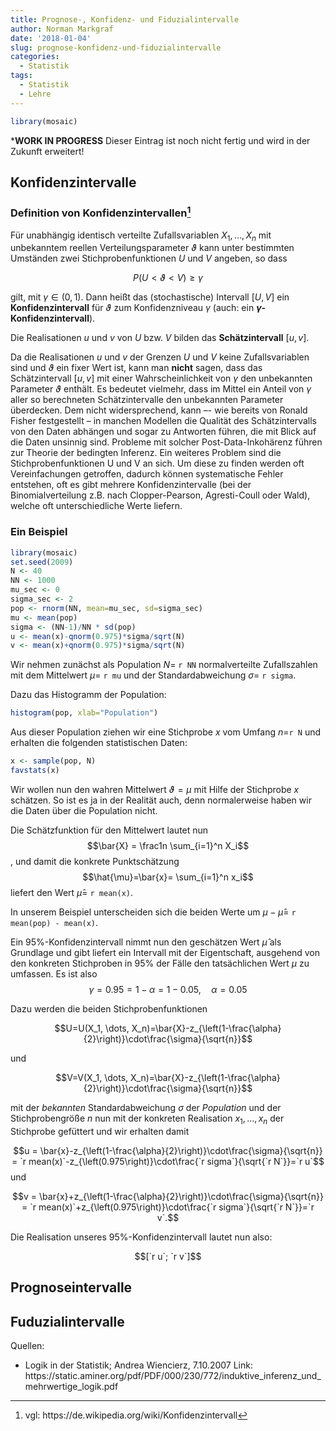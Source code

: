 ```yaml
---
title: Prognose-, Konfidenz- und Fiduzialintervalle
author: Norman Markgraf
date: '2018-01-04'
slug: prognose-konfidenz-und-fiduzialintervalle
categories:
  - Statistik
tags:
  - Statistik
  - Lehre
---
```

```r
library(mosaic)
```

***WORK IN PROGRESS**
Dieser Eintrag ist noch nicht fertig und wird in der Zukunft erweitert!

## Konfidenzintervalle

### Definition von Konfidenzintervallen^[vgl: https://de.wikipedia.org/wiki/Konfidenzintervall]

Für unabhängig identisch verteilte Zufallsvariablen $X_1,\dotsc, X_n$ mit unbekanntem reellen Verteilungsparameter $\vartheta$ kann unter bestimmten Umständen zwei Stichprobenfunktionen $U$ und $V$ angeben, so dass

$$P(U < \vartheta < V) \geq \gamma$$

gilt, mit $\gamma \in (0,1)$.
Dann heißt das (stochastische) Intervall $[U, V]$ ein **Konfidenzintervall** für $\vartheta$ zum Konfidenzniveau $\gamma$ (auch: ein **$\gamma$-Konfidenzintervall**). 

Die Realisationen $u$ und $v$ von $U$ bzw. $V$ bilden das **Schätzintervall** $[u, v]$.

Da die Realisationen $u$ und $v$ der Grenzen $U$ und $V$ keine Zufallsvariablen sind und $\vartheta$ ein fixer Wert ist, kann man **nicht** sagen, dass das Schätzintervall $[u, v]$ mit einer Wahrscheinlichkeit von $\gamma$ den unbekannten Parameter $\vartheta$ enthält. Es bedeutet vielmehr, dass im Mittel ein Anteil von $\gamma$ aller so berechneten Schätzintervalle den unbekannten Parameter überdecken. Dem nicht widersprechend, kann –- wie bereits von Ronald Fisher festgestellt -- in manchen Modellen die Qualität des Schätzintervalls von den Daten abhängen und sogar zu Antworten führen, die mit Blick auf die Daten unsinnig sind. Probleme mit solcher Post-Data-Inkohärenz führen zur Theorie der bedingten Inferenz. Ein weiteres Problem sind die Stichprobenfunktionen U und V an sich. Um diese zu finden werden oft Vereinfachungen getroffen, dadurch können systematische Fehler entstehen, oft es gibt mehrere Konfidenzintervalle (bei der Binomialverteilung z.B. nach Clopper-Pearson, Agresti-Coull oder Wald), welche oft unterschiedliche Werte liefern.

### Ein Beispiel

```r
library(mosaic)
set.seed(2009)
N <- 40
NN <- 1000
mu_sec <- 0
sigma_sec <- 2
pop <- rnorm(NN, mean=mu_sec, sd=sigma_sec)
mu <- mean(pop)
sigma <- (NN-1)/NN * sd(pop)
u <- mean(x)-qnorm(0.975)*sigma/sqrt(N)
v <- mean(x)+qnorm(0.975)*sigma/sqrt(N)
```

Wir nehmen zunächst als Population $N=$ `r NN` normalverteilte Zufallszahlen mit dem Mittelwert $\mu$= `r mu` und der Standardabweichung $\sigma=$ `r sigma`.

Dazu das Histogramm der Population:
```r
histogram(pop, xlab="Population")
```

Aus dieser Population ziehen wir eine Stichprobe $x$ vom Umfang $n=$`r N` und erhalten die folgenden statistischen Daten:

```r
x <- sample(pop, N)
favstats(x)
```

Wir wollen nun den wahren Mittelwert $\vartheta=\mu$ mit Hilfe der Stichprobe $x$ schätzen. So ist es ja in der Realität auch, denn normalerweise haben wir die Daten über die Population nicht. 

Die Schätzfunktion für den Mittelwert lautet nun
$$\bar{X} = \frac1n \sum_{i=1}^n X_i$$,
und damit die konkrete Punktschätzung
$$\hat{\mu}=\bar{x}= \sum_{i=1}^n x_i$$
liefert den Wert $\hat{\mu}=$ `r mean(x)`.

In unserem Beispiel unterscheiden sich die beiden Werte um $\mu - \hat{\mu}=$ `r mean(pop) - mean(x)`.

Ein 95%-Konfidenzintervall nimmt nun den geschätzen Wert $\hat{\mu}$ als Grundlage und gibt liefert ein Intervall mit der Eigentschaft, ausgehend von den konkreten Stichproben in 95% der Fälle den tatsächlichen Wert $\mu$ zu umfassen. Es ist also 
$$\gamma = 0.95 = 1 - \alpha = 1 - 0.05, \quad \alpha = 0.05$$


Dazu werden die beiden Stichprobenfunktionen 

$$U=U(X_1, \dots, X_n)=\bar{X}-z_{\left(1-\frac{\alpha}{2}\right)}\cdot\frac{\sigma}{\sqrt{n}}$$ 

und 

$$V=V(X_1, \dots, X_n)=\bar{X}-z_{\left(1-\frac{\alpha}{2}\right)}\cdot\frac{\sigma}{\sqrt{n}}$$

mit der *bekannten* Standardabweichung $\sigma$ der *Population* und der Stichprobengröße $n$ nun mit der konkreten Realisation $x_1, \dots, x_n$ der Stichprobe gefüttert und wir erhalten damit

$$u = \bar{x}-z_{\left(1-\frac{\alpha}{2}\right)}\cdot\frac{\sigma}{\sqrt{n}} = `r mean(x)`-z_{\left(0.975\right)}\cdot\frac{`r sigma`}{\sqrt{`r N`}}=`r u`$$
und

$$v = \bar{x}+z_{\left(1-\frac{\alpha}{2}\right)}\cdot\frac{\sigma}{\sqrt{n}} = `r mean(x)`+z_{\left(0.975\right)}\cdot\frac{`r sigma`}{\sqrt{`r N`}}=`r v`.$$

Die Realisation unseres 95%-Konfidenzintervall lautet nun also:

$$[`r u`; `r v`]$$



## Prognoseintervalle

## Fuduzialintervalle


Quellen:

- Logik in der Statistik; Andrea Wiencierz, 7.10.2007 Link: https://static.aminer.org/pdf/PDF/000/230/772/induktive_inferenz_und_mehrwertige_logik.pdf
